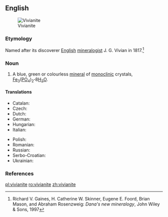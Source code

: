 ==English==
[[Image:Vivianite_w-triphylite_and_feldspar_(Hydrous_iron_phosphate_Custer_County_South_Dakota_1651).jpg|thumb|Vivianite]]

===Etymology===
Named after its discoverer [[English]] [[mineralogist]] J. G. Vivian in 1817.<ref>Richard V. Gaines, H. Catherine W. Skinner, Eugene E. Foord, Brian Mason, and Abraham Rosenzweig: ''Dana's new mineralogy'', John Wiley & Sons, 1997</ref>

===Noun===
{{en-noun|-}}

# {{mineralogy}} A blue, green or colourless [[mineral]] of [[monoclinic]] crystals,  [[iron|Fe]]<sub>3</sub>([[phosphorus|P]][[oxygen|O]]<sub>4</sub>)<sub>2</sub>'''&middot;'''8[[water|H<sub>2</sub>O]].

====Translations====
{{trans-top|mineral}}
* Catalan: {{t-|ca|vivianita}}
* Czech: {{t-|cs|vivianit}}
* Dutch: {{t-|nl|vivianiet}}
* German: {{t-|de|Vivianit}}
* Hungarian: {{t-|hu|vivianit}}
* Italian: {{t-|it|vivianite}}
{{trans-mid}}
* Polish: {{t-|pl|wiwianit}}
* Romanian: {{t+|ro|vivianit|n}}
* Russian: {{t+|ru|вивианит}}
* Serbo-Croatian: {{t-|sh|вивианит|sc=Cyrl}}
* Ukrainian: {{t-|uk|вівіаніт}}
{{trans-bottom}}

===References===
<references/>

[[pl:vivianite]]
[[ro:vivianite]]
[[zh:vivianite]]